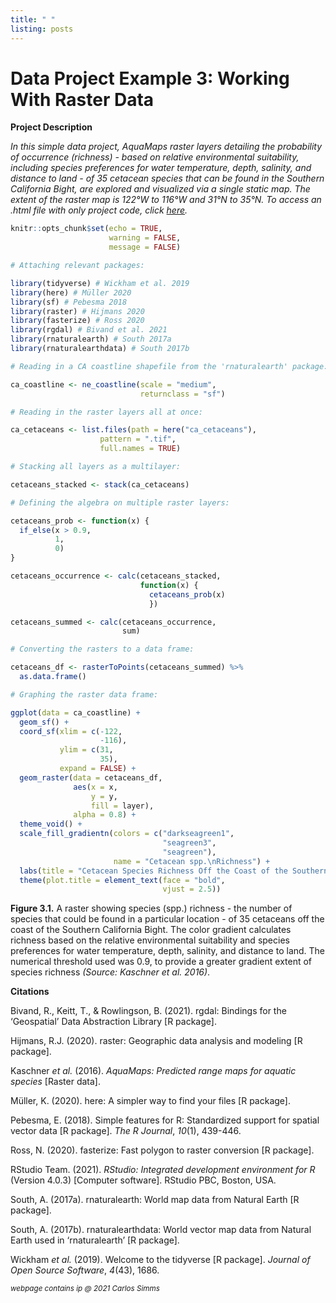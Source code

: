 ```yaml
---
title: " "
listing: posts
---
```


# Data Project Example 3: Working With Raster Data

**Project Description**

*In this simple data project, AquaMaps raster layers detailing the probability of occurrence (richness) - based on relative environmental suitability, including species preferences for water temperature, depth, salinity, and distance to land - of 35 cetacean species that can be found in the Southern California Bight, are explored and visualized via a single static map. The extent of the raster map is 122°W to 116°W and 31°N to 35°N. To access an .html file with only project code, click [here](working_raster_data.html).*

```r
knitr::opts_chunk$set(echo = TRUE, 
                      warning = FALSE, 
                      message = FALSE)

# Attaching relevant packages:

library(tidyverse) # Wickham et al. 2019
library(here) # Müller 2020
library(sf) # Pebesma 2018
library(raster) # Hijmans 2020
library(fasterize) # Ross 2020
library(rgdal) # Bivand et al. 2021
library(rnaturalearth) # South 2017a
library(rnaturalearthdata) # South 2017b
```

```r
# Reading in a CA coastline shapefile from the 'rnaturalearth' package:

ca_coastline <- ne_coastline(scale = "medium", 
                             returnclass = "sf")

# Reading in the raster layers all at once:

ca_cetaceans <- list.files(path = here("ca_cetaceans"), 
                    pattern = ".tif", 
                    full.names = TRUE)

# Stacking all layers as a multilayer:

cetaceans_stacked <- stack(ca_cetaceans)

# Defining the algebra on multiple raster layers:

cetaceans_prob <- function(x) {
  if_else(x > 0.9, 
          1, 
          0)
}

cetaceans_occurrence <- calc(cetaceans_stacked, 
                             function(x) {
                               cetaceans_prob(x)
                               })

cetaceans_summed <- calc(cetaceans_occurrence, 
                         sum)

# Converting the rasters to a data frame:

cetaceans_df <- rasterToPoints(cetaceans_summed) %>% 
  as.data.frame()

# Graphing the raster data frame:

ggplot(data = ca_coastline) + 
  geom_sf() + 
  coord_sf(xlim = c(-122, 
                    -116), 
           ylim = c(31, 
                    35), 
           expand = FALSE) + 
  geom_raster(data = cetaceans_df, 
              aes(x = x, 
                  y = y, 
                  fill = layer), 
              alpha = 0.8) + 
  theme_void() + 
  scale_fill_gradientn(colors = c("darkseagreen1",
                                  "seagreen3", 
                                  "seagreen"), 
                       name = "Cetacean spp.\nRichness") + 
  labs(title = "Cetacean Species Richness Off the Coast of the Southern CA Bight") + 
  theme(plot.title = element_text(face = "bold", 
                                  vjust = 2.5))
```

**Figure 3.1.** A raster showing species (spp.) richness - the number of species that could be found in a particular location - of 35 cetaceans off the coast of the Southern California Bight. The color gradient calculates richness based on the relative environmental suitability and species preferences for water temperature, depth, salinity, and distance to land. The numerical threshold used was 0.9, to provide a greater gradient extent of species richness *(Source: Kaschner et al. 2016)*.

**Citations**

Bivand, R., Keitt, T., & Rowlingson, B. (2021). rgdal: Bindings for the 'Geospatial' Data Abstraction Library [R package].

Hijmans, R.J. (2020). raster: Geographic data analysis and modeling [R package].

Kaschner *et al.* (2016). *AquaMaps: Predicted range maps for aquatic species* [Raster data].

Müller, K. (2020). here: A simpler way to find your files [R package].

Pebesma, E. (2018). Simple features for R: Standardized support for spatial vector data [R package]. *The R Journal*, *10*(1), 439-446.

Ross, N. (2020). fasterize: Fast polygon to raster conversion [R package].

RStudio Team. (2021). *RStudio: Integrated development environment for R* (Version 4.0.3) [Computer software]. RStudio PBC, Boston, USA.

South, A. (2017a). rnaturalearth: World map data from Natural Earth [R package].

South, A. (2017b). rnaturalearthdata: World vector map data from Natural Earth used in 'rnaturalearth' [R package].

Wickham *et al.* (2019). Welcome to the tidyverse [R package]. *Journal of Open Source Software*, *4*(43), 1686.

^*webpage contains ip @ 2021 Carlos Simms*^